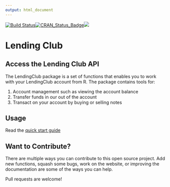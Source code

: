 ---
output: html_document
---

[![Build Status](https://travis-ci.org/kuhnrl30/LendingClub.svg?branch=master)](https://travis-ci.org/kuhnrl30/LendingClub)[![CRAN\_Status\_Badge](http://www.r-pkg.org/badges/version/LendingClub)](https://cran.r-project.org/package=LendingClub)[![](https://cranlogs.r-pkg.org/badges/grand-total/LendingClub)](https://cranlogs.r-pkg.org/badges/grand-total/LendingClub)

# Lending Club  

## Access the Lending Club API
The LendingClub package is a set of functions that enables you to work with your LendingClub account from R.  The package contains tools for:  

1. Account management such as viewing the account balance  
2. Transfer funds in our out of the account  
2. Transact on your account by buying or selling notes  


## Usage 
Read the [quick start guide](articles/LendingClub.html)

## Want to Contribute?
There are multiple ways you can contribute to this open source project.  Add new functions, squash some bugs, work on the website, or improving the documentation are some of the ways you can help. 

Pull requests are welcome!